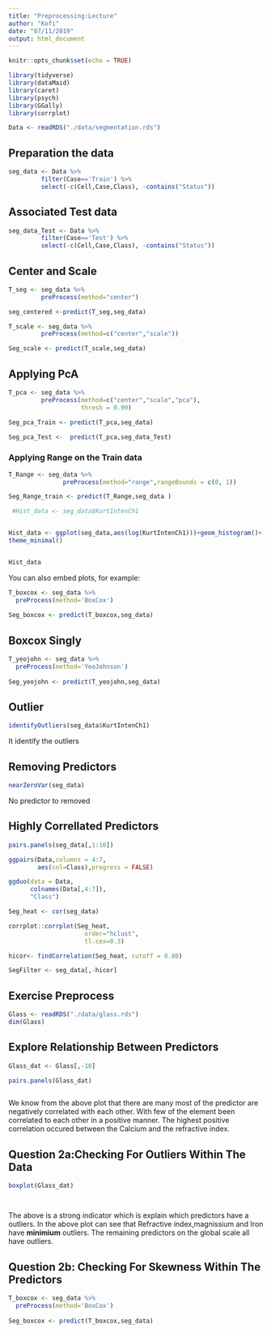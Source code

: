 ```yaml
---
title: "Preprocessing:Lecture"
author: "Kofi"
date: "07/11/2019"
output: html_document
---
```


```r
knitr::opts_chunk$set(echo = TRUE)
```



```r
library(tidyverse)
library(dataMaid)
library(caret)
library(psych)
library(GGally)
library(corrplot)

```

```r
Data <- readRDS("./data/segmentation.rds")
```

## Preparation the data
```r
seg_data <- Data %>%
         filter(Case=='Train') %>%
         select(-c(Cell,Case,Class), -contains("Status"))

```

## Associated Test data

```r

seg_data_Test <- Data %>%
         filter(Case=='Test') %>%
         select(-c(Cell,Case,Class), -contains("Status"))
```



## Center and Scale 
```r
T_seg <- seg_data %>%
         preProcess(method="center")

seg_centered <-predict(T_seg,seg_data)

```

```r
T_scale <- seg_data %>%
         preProcess(method=c("center","scale"))

Seg_scale <- predict(T_scale,seg_data)

```

## Applying PcA

```r

T_pca <- seg_data %>%
         preProcess(method=c("center","scale","pca"),
                    thresh = 0.99)

Seg_pca_Train <- predict(T_pca,seg_data)

Seg_pca_Test <-  predict(T_pca,seg_data_Test)


```

### Applying Range on the Train data

```r

T_Range <- seg_data %>%
               preProcess(method="range",rangeBounds = c(0, 1))

Seg_Range_train <- predict(T_Range,seg_data )

```

```r
 #Hist_data <- seg_data$KurtIntenCh1


Hist_data <- ggplot(seg_data,aes(log(KurtIntenCh1)))+geom_histogram()+
theme_minimal()


Hist_data
```





You can also embed plots, for example:

```r
T_boxcox <- seg_data %>%
  preProcess(method='BoxCox')
  
Seg_boxcox <- predict(T_boxcox,seg_data)
```

## Boxcox Singly
```r
T_yeojohn <- seg_data %>%
  preProcess(method='YeoJohnson')
  
Seg_yeojohn <- predict(T_yeojohn,seg_data)

```

## Outlier
```r

identifyOutliers(seg_data$KurtIntenCh1)
```
It identify the outliers



## Removing Predictors 

```r
nearZeroVar(seg_data)

```
No predictor to removed

## Highly Correllated Predictors

```r
pairs.panels(seg_data[,1:10])


```
```r

ggpairs(Data,columns = 4:7,
        aes(col=Class),progress = FALSE)
```
```r
ggduo(data = Data,
      colnames(Data[,4:7]),
      "Class")
```
```r
Seg_heat <- cor(seg_data)

corrplot::corrplot(Seg_heat,
                     order="hclust",
                     tl.cex=0.3)


```
```r
hicor<- findCorrelation(Seg_heat, cutoff = 0.80)

SegFilter <- seg_data[,-hicor]

```
##  Exercise Preprocess

```r
Glass <- readRDS("./data/glass.rds")
dim(Glass)

```
## Explore Relationship Between Predictors

```r
Glass_dat <- Glass[,-10]

pairs.panels(Glass_dat)



```

   We know from the  above plot that there are many most of the predictor are negatively correlated with each other. With few of the element been correlated to each other in a positive manner. The highest positive correlation occured between the Calcium and the refractive index. 





##  Question 2a:Checking For Outliers Within The Data

```r
boxplot(Glass_dat)




```

The above is a strong indicator which is explain which predictors have a outliers. In the above plot can see that Refractive index,magnissium and Iron have **minimium** outliers. The remaining predictors on the global scale all have outliers.


## Question 2b: Checking For Skewness Within The Predictors

```r
T_boxcox <- seg_data %>%
  preProcess(method='BoxCox')
  
Seg_boxcox <- predict(T_boxcox,seg_data)



```


